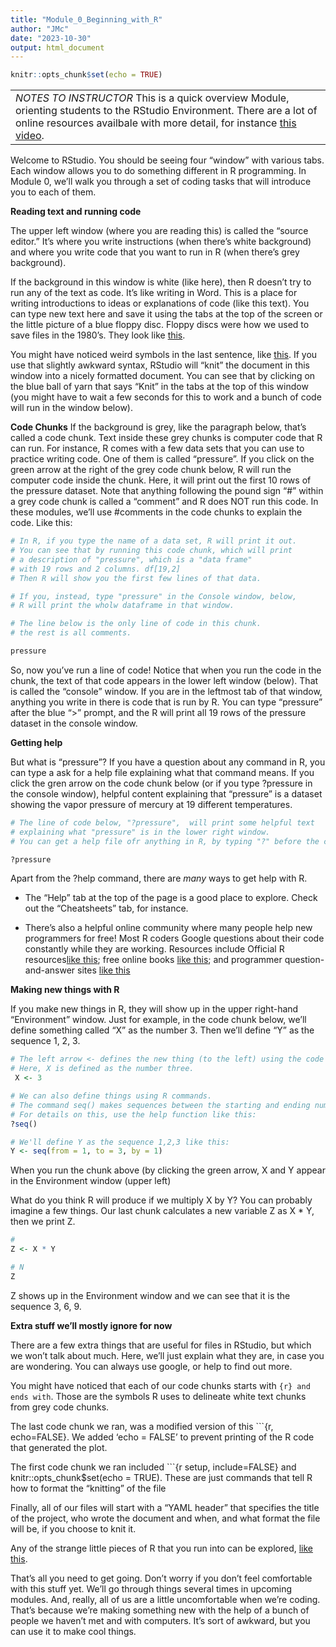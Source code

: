 ```yaml
---
title: "Module_0_Beginning_with_R"
author: "JMc"
date: "2023-10-30"
output: html_document
---
```


```r
knitr::opts_chunk$set(echo = TRUE)
```

--------------------------------------------------------------------------------
*NOTES TO INSTRUCTOR* 
This is a quick overview Module, orienting students to the RStudio Environment. There are a lot of online resources availbale with more detail, for instance [this video](https://www.youtube.com/watch?v=Icqx39olZHg).

---------------------------------------------------------------------------------

Welcome to RStudio. You should be seeing four "window" with various tabs. Each window allows you to do something different in R programming. In Module 0, we'll walk you through a set of coding tasks that will introduce you to each of them.

**Reading text and running code**

The upper left window (where you are reading this) is called the "source editor." It's where you write instructions (when there's white background) and where you write code that you want to run in R (when there's grey background). 

If the background in this window is white (like here), then R doesn't try to run any of the text as code. It's like writing in Word. This is a place for writing introductions to ideas or explanations of code (like this text). You can type new text here and save it using the tabs at the top of the screen or the little picture of a blue floppy disc. Floppy discs were how we used to save files in the 1980's. They look like [this](https://en.wikipedia.org/wiki/Floppy_disk#/media/File:Floppy_disc.jpg).

You might have noticed weird symbols in the last sentence, like [this](https://bookdown.org/yihui/rmarkdown/basics.html). If you use that slightly awkward syntax, RStudio will "knit" the document in this window into a nicely formatted document. You can see that by clicking on the blue ball of yarn that says "Knit" in the tabs at the top of this window (you might have to wait a few seconds for this to work and a bunch of code will run in the window below). 

**Code Chunks**
If the background is grey, like the paragraph below, that's called a code chunk. Text inside these grey chunks is computer code that R can run. For instance, R comes with a few data sets that you can use to practice writing code. One of them is called "pressure". If you click on the green arrow at the right of the grey code chunk below, R will run the computer code inside the chunk. Here, it will print out the first 10 rows of the pressure dataset. Note that anything following the pound sign "#" within a grey code chunk is called a "comment" and R does NOT run this code. In these modules, we'll use #comments in the code chunks to explain the code. Like this: 

```r
# In R, if you type the name of a data set, R will print it out.
# You can see that by running this code chunk, which will print 
# a description of "pressure", which is a "data frame" 
# with 19 rows and 2 columns. df[19,2]
# Then R will show you the first few lines of that data.

# If you, instead, type "pressure" in the Console window, below,
# R will print the wholw dataframe in that window.

# The line below is the only line of code in this chunk.
# the rest is all comments.

pressure
```

So, now you've run a line of code! Notice that when you run the code in the chunk, the text of that code appears in the lower left window (below). That is called the "console" window. If you are in the leftmost tab of that window, anything you write in there is code that is run by R. You can type "pressure" after the blue ">" prompt, and the R will print all 19 rows of the pressure dataset in the console window. 


**Getting help**

But what is "pressure"? If you have a question about any command in R, you can type a ask for a help file explaining what that command means. If you click the gren arrow on the code chunk below (or if you type ?pressure in the console window),  helpful content explaining that "pressure" is a dataset showing the vapor pressure of mercury at 19 different temperatures.

```r
# The line of code below, "?pressure",  will print some helpful text
# explaining what "pressure" is in the lower right window.
# You can get a help file ofr anything in R, by typing "?" before the command. 

?pressure
```

Apart from the ?help command, there are *many* ways to get help with R.

- The "Help" tab at the top of the page is a good place to explore. Check out the "Cheatsheets" tab, for instance.

- There's also a helpful online community where many people help new programmers for free! Most R coders Google questions about their code constantly while they are working. Resources include Official R resources[like this](https://rmarkdown.rstudio.com/lesson-1.html); free online books [like this](https://r4ds.had.co.nz/); and programmer question-and-answer sites [like this](https://stackoverflow.com/questions/tagged/rstudio)


**Making new things with R** 

If you make new things in R, they will show up in the upper right-hand "Environment" window. Just for example, in the code chunk below, we'll define something called "X" as the number 3. Then we'll define "Y" as the sequence 1, 2, 3. 

```r
# The left arrow <- defines the new thing (to the left) using the code on the right.
# Here, X is defined as the number three.
 X <- 3

# We can also define things using R commands.
# The command seq() makes sequences between the starting and ending numbers.
# For details on this, use the help function like this:
?seq()

# We'll define Y as the sequence 1,2,3 like this:
Y <- seq(from = 1, to = 3, by = 1)

```

When you run the chunk above (by clicking the green arrow, X and Y appear in the Environment window (upper left) 

What do you think R will produce if we multiply X by Y? You can probably imagine a few things. Our last chunk calculates a new variable Z as X * Y, then we print Z.

```r
# 
Z <- X * Y

# N
Z

```
Z shows up in the Environment window and we can see that it is the sequence 3, 6, 9.

**Extra stuff we'll mostly ignore for now**

There are a few extra things that are useful for files in RStudio, but which we won't talk about much. Here, we'll just explain what they are, in case you are wondering. You can always use google, or help to find out more.

You might have noticed that each of our code chunks starts with ```{r} and ends with ```. Those are the symbols R uses to delineate white text chunks from grey code chunks. 

The last code chunk we ran, was a modified version of this ```{r, echo=FALSE}. We added 'echo = FALSE' to prevent printing of the R code that generated the plot.

The first code chunk we ran included ```{r setup, include=FALSE} and 
knitr::opts_chunk$set(echo = TRUE). These are just commands that tell R how to format the "knitting" of the file 

Finally, all of our files will start with a "YAML header" that specifies the title of the project, who wrote the document and when, and what format the file will be, if you choose to knit it. 

Any of the strange little pieces of R that you run into can be explored, [like this](https://intro2r.com/r-markdown-anatomy.html).

That's all you need to get going. Don't worry if you don't feel comfortable with this stuff yet. We'll go through things several times in upcoming modules. And, really, all of us are a little uncomfortable when we're coding. That's because we're making something new with the help of a bunch of people we haven't met and with computers. It's sort of awkward, but you can use it to make cool things.